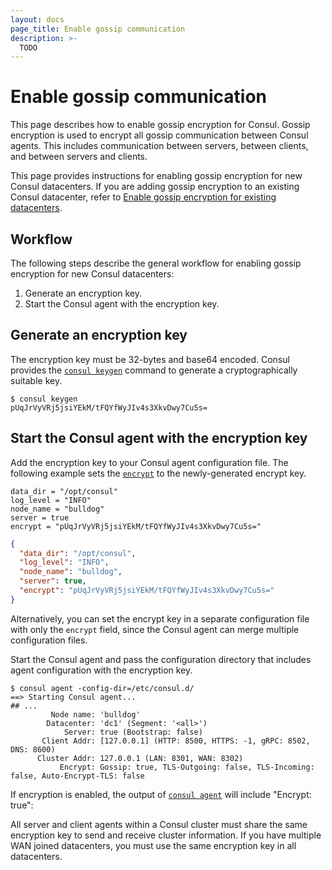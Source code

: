 ```yaml
---
layout: docs
page_title: Enable gossip communication
description: >-
  TODO
---
```


# Enable gossip communication

This page describes how to enable gossip encryption for Consul. Gossip encryption is used to encrypt all gossip communication between Consul agents. This includes communication between servers, between clients, and between servers and clients.

This page provides instructions for enabling gossip encryption for new Consul datacenters. If you are adding gossip encryption to an existing Consul datacenter, refer to [Enable gossip encryption for existing datacenters](/consul/docs/secure-consul/encryption/gossip/existing.mdx).

## Workflow

The following steps describe the general workflow for enabling gossip encryption for new Consul datacenters:

1. Generate an encryption key.
1. Start the Consul agent with the encryption key.

## Generate an encryption key

The encryption key must be 32-bytes and base64 encoded. Consul provides the [`consul keygen`](/consul/commands/keygen) command to generate a cryptographically suitable key.

```shell-session
$ consul keygen
pUqJrVyVRj5jsiYEkM/tFQYfWyJIv4s3XkvDwy7Cu5s=
```

## Start the Consul agent with the encryption key

Add the encryption key to your Consul agent configuration file. The following example sets the [`encrypt`](/consul/docs/reference/agent#encrypt) to the newly-generated encrypt key.

<CodeTabs>
<CodeBlockConfig filename="/etc/consul.d/consul.hcl" highlight="5" lineNumbers>

```hcl
data_dir = "/opt/consul"
log_level = "INFO"
node_name = "bulldog"
server = true
encrypt = "pUqJrVyVRj5jsiYEkM/tFQYfWyJIv4s3XkvDwy7Cu5s="
```

</CodeBlockConfig>
<CodeBlockConfig filename="/etc/consul.d/consul.json" highlight="6" lineNumbers>

```json
{
  "data_dir": "/opt/consul",
  "log_level": "INFO",
  "node_name": "bulldog",
  "server": true,
  "encrypt": "pUqJrVyVRj5jsiYEkM/tFQYfWyJIv4s3XkvDwy7Cu5s="
}
```

</CodeBlockConfig>
</CodeTabs>

Alternatively, you can set the encrypt key in a separate configuration file with only the `encrypt` field, since the Consul agent can merge multiple configuration files.

Start the Consul agent and pass the configuration directory that includes agent configuration with the encryption key.

```shell-session
$ consul agent -config-dir=/etc/consul.d/
==> Starting Consul agent...
## ...
         Node name: 'bulldog'
        Datacenter: 'dc1' (Segment: '<all>')
            Server: true (Bootstrap: false)
       Client Addr: [127.0.0.1] (HTTP: 8500, HTTPS: -1, gRPC: 8502, DNS: 8600)
      Cluster Addr: 127.0.0.1 (LAN: 8301, WAN: 8302)
           Encrypt: Gossip: true, TLS-Outgoing: false, TLS-Incoming: false, Auto-Encrypt-TLS: false
```

If encryption is enabled, the output of [`consul agent`](/consul/commands/agent) will include "Encrypt: true":

All server and client agents within a Consul cluster must share the same encryption key to send and receive cluster information. If you have multiple WAN joined datacenters, you must use the same encryption key in all datacenters.